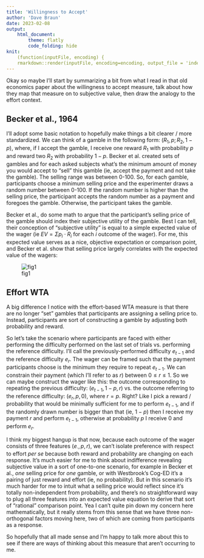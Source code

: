 ```yaml
---
title: 'Willingness to Accept'
author: 'Dave Braun'
date: 2023-02-08
output:
    html_document:
        theme: flatly
        code_folding: hide
knit: 
    (function(inputFile, encoding) {
    rmarkdown::render(inputFile, encoding=encoding, output_file = 'index.html')})
---
```




Okay so maybe I'll start by summarizing a bit from what I read in that old economics paper about the willingness to accept measure, talk about how they map that measure on to subjective value, then draw the analogy to the effort context.

## Becker et al., 1964

I'll adopt some basic notation to hopefully make things a bit clearer / more
standardized. We can think of a gamble in the following form: $(R_1, p; R_2, 1-p)$, 
where, if I accept the gamble, I receive one reward $R_1$ with probability $p$ and reward two
$R_2$ with probability $1-p$. Becker et al. created sets of gambles and for each asked subjects what's the minimum amount of money you would accept to "sell" this gamble (ie, accept the payment and not take the gamble). The selling range was between 0-100. So, for each gamble, participants choose a minimum selling price and the experimenter draws a random number between 0-100. If the random number is higher than the selling price, the participant accepts the random number as a payment and foregoes the gamble. Otherwise, the participant takes the gamble. 

Becker et al., do some math to argue that the participant's selling price of the gamble should index their subjective utility of the gamble. Best I can tell, their conception of "subjective utility" is equal to a simple expected value of the wager (ie $EV = \Sigma{p_i \cdot R_i}$ for each $i$ outcome of the wager). For me, this expected value serves as a nice, objective expectation or comparison point, and Becker et al. show that selling price largely correlates with the expected value of the wagers:

![fig1](fig1.jpg)

## Effort WTA

A big difference I notice with the effort-based WTA measure is that there are no longer "set" gambles that participants are assigning a selling price to. Instead, participants are sort of constructing a gamble by adjusting both probability and reward. 

So let's take the scenario where participants are faced with either performing the difficulty performed on the last set of trials vs. performing the reference difficulty. I'll call the previously-performed difficulty $e_{t-1}$ and the reference difficulty $e_r$. The wager can be framed such that the payment participants choose is the minimum they require to repeat $e_{t-1}$. We can constrain their payment (which I'll refer to as $r$) between $0 \leq r \leq 1$. So we can maybe construct the wager like this: the outcome corresponding to repeating the previous difficulty: $(e_{t-1}, 1-p, r)$ vs. the outcome referring to the reference difficulty: $(e_r, p, 0)$, where $r = p$. Right? Like I pick a reward / probability that would be minimally sufficient for me to perform $e_{t-1}$, and if the randomly drawn number is bigger than that (ie, $1-p$) then I receive my payment $r$ and perform $e_{t-1}$, otherwise at probability $p$ I receive $0$ and perform $e_r$. 

I think my biggest hangup is that now, because each outcome of the wager consists of three features $(e_\cdot, p, r)$, we can't isolate preference with respect to effort *per se* because both reward and probability are changing on each response. It's much easier for me to think about indifference revealing subjective value in a sort of one-to-one scenario, for example in Becker et al., *one* selling price for *one* gamble, or with Westbrook's Cog-ED it's a pairing of just reward and effort (ie, no probability). But in this scenario it's much harder for me to intuit what a selling price would reflect since it's totally non-independent from probability, and there's no straightforward way to plug all three features into an expected value equation to derive that sort of "rational" comparison point. Yea I can't quite pin down my concern here mathematically, but it really stems from this sense that we have three non-orthogonal factors moving here, two of which are coming from participants as a response.

So hopefully that all made sense and I'm happy to talk more about this to see if there are ways of thinking about this measure that aren't occurring to me.






























